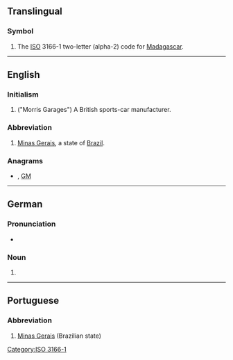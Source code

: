 {{also|mg|Mg|.mg|m.g.}}
==Translingual==

===Symbol===
{{head|mul|symbol}}
# The [[ISO]] 3166-1 two-letter (alpha-2) code for [[Madagascar]].

[[Category:ISO 3166-1]]

----

==English==
{{wikipedia|MG (car)}}

===Initialism===
{{rfc-header|Initialism}}
{{head|en|initialism}}

# ("Morris Garages") A British sports-car manufacturer.

===Abbreviation===
{{rfc-header|Abbreviation}}
{{head|en|abbreviation}}

# [[Minas Gerais]], a state of [[Brazil]].

===Anagrams===
* {{l|en|gm}}, [[GM#English|GM]]

----

==German==

===Pronunciation===
* {{IPA|/ɛmˈgeː/|lang=de}}

===Noun===
{{de-noun|n|MG|gen2=MGs|MGs|pl2=MG}}

# {{initialism of|Maschinengewehr||machine gun|lang=de}}

----

==Portuguese==

===Abbreviation===
{{rfc-header|Abbreviation}}
{{head|pt|abbreviation}}

# [[Minas Gerais]] (Brazilian state)